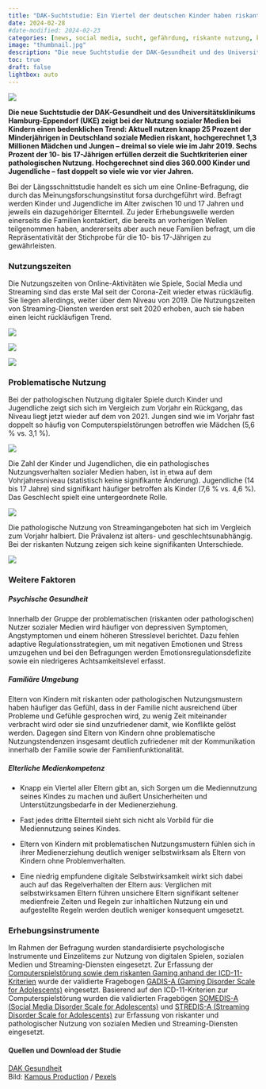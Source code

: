```yaml
---
title: "DAK-Suchtstudie: Ein Viertel der deutschen Kinder haben riskante Social Media Nutzung"
date: 2024-02-28
#date-modified: 2024-02-23
categories: [news, social media, sucht, gefährdung, riskante nutzung, kindergesundheit, dak suchtstudie]
image: "thumbnail.jpg"
description: "Die neue Suchtstudie der DAK-Gesundheit und des Universitätsklinikums Hamburg-Eppendorf (UKE) zeigt bei der Nutzung sozialer Medien bei Kindern einen bedenklichen Trend." 
toc: true
draft: false
lightbox: auto
---
```


![](thumbnail.jpg){.no-lightbox fig-alt="Junge mit Brille im Bett schaut sich etwas auf dem Smartphone an."}

**Die neue Suchtstudie der DAK-Gesundheit und des Universitätsklinikums Hamburg-Eppendorf (UKE) zeigt bei der Nutzung sozialer Medien bei Kindern einen bedenklichen Trend: Aktuell nutzen knapp 25 Prozent der Minderjährigen in Deutschland soziale Medien riskant, hochgerechnet 1,3 Millionen Mädchen und Jungen ­– dreimal so viele wie im Jahr 2019. Sechs Prozent der 10- bis 17-Jährigen erfüllen derzeit die Suchtkriterien einer pathologischen Nutzung. Hochgerechnet sind dies 360.000 Kinder und Jugendliche – fast doppelt so viele wie vor vier Jahren.**

Bei der Längsschnittstudie handelt es sich um eine Online-Befragung, die durch das Meinungsforschungsinstitut forsa durchgeführt wird. Befragt werden Kinder und Jugendliche im Alter zwischen 10 und 17 Jahren und jeweils ein dazugehöriger Elternteil. Zu jeder Erhebungswelle werden einerseits die Familien kontaktiert, die bereits an vorherigen Wellen teilgenommen haben, andererseits aber auch neue Familien befragt, um die Repräsentativität der Stichprobe für die 10- bis 17-Jährigen zu gewährleisten.

### Nutzungszeiten

Die Nutzungszeiten von Online-Aktivitäten wie Spiele, Social Media und Streaming sind das erste Mal seit der Corona-Zeit wieder etwas rückläufig. Sie liegen allerdings, weiter über dem Niveau von 2019. Die Nutzungszeiten von Streaming-Diensten werden erst seit 2020 erhoben, auch sie haben einen leicht rückläufigen Trend.

![](dak_spiele_zeiten-min.jpg){group="zeiten" fig-alt="Nutzungszeiten digitaler Spiele unter Kindern und Jugendlichen in Deutschland im Verlauf."}

![](dak_social-media_zeiten-min.jpg){group="zeiten" fig-alt="Nutzungszeiten sozialer Medien unter Kindern und Jugendlichen in Deutschland im Verlauf."}

![](dak_streaming_zeiten-min.jpg){group="zeiten" fig-alt="Nutzungszeiten von Video-Streaming-Diensten unter Kindern und Jugendlichen in Deutschland seit erstmaliger Erhebung im Juni 2022."}

### Problematische Nutzung

Bei der pathologischen Nutzung digitaler Spiele durch Kinder und Jugendliche zeigt sich sich im Vergleich zum Vorjahr ein Rückgang, das Niveau liegt jetzt wieder auf dem von 2021. Jungen sind wie im Vorjahr fast doppelt so häufig von Computerspielstörungen betroffen wie Mädchen (5,6 % vs. 3,1 %).

![](dak_spiele_problem-nutzung-min.jpg){group="nutzung" fig-alt="Problematische Nutzung digitaler Spiele unter Kindern und Jugendlichen in Deutschland im Verlauf."}

Die Zahl der Kinder und Jugendlichen, die ein pathologisches Nutzungsverhalten sozialer Medien haben, ist in etwa auf dem Vohrjahresniveau (statistisch keine signifikante Änderung). Jugendliche (14 bis 17 Jahre) sind signifikant häufiger betroffen als Kinder (7,6 % vs. 4,6 %). Das Geschlecht spielt eine untergeordnete Rolle.

![](dak_social-media_problem-nutzung-min.jpg){group="nutzung" fig-alt="Problematische Nutzung sozialer Medien unter Kindern und Jugendlichen in Deutschland im Verlauf."}

Die pathologische Nutzung von Streamingangeboten hat sich im Vergleich zum Vorjahr halbiert. Die Prävalenz ist alters- und geschlechtsunabhängig. Bei der riskanten Nutzung zeigen sich keine signifikanten Unterschiede.

![](dak_streaming_problem-nutzung-min.jpg){group="nutzung" fig-alt="Problematische Nutzung von Video-Streaming-Diensten unter Kindern und Jugendlichen in Deutschland seit erstmaliger Erhebung im Juni 2022."}

### Weitere Faktoren

##### Psychische Gesundheit

Innerhalb der Gruppe der problematischen (riskanten oder pathologischen) Nutzer sozialer Medien wird häufiger von depressiven Symptomen, Angstymptomen und einem höheren Stresslevel berichtet. Dazu fehlen adaptive Regulationsstrategien, um mit negativen Emotionen und Stress umzugehen und bei den Befragungen werden Emotionsregulationsdefizite sowie ein niedrigeres Achtsamkeitslevel erfasst.

##### Familiäre Umgebung

Eltern von Kindern mit riskanten oder pathologischen Nutzungsmustern haben häufiger das Gefühl, dass in der Familie nicht ausreichend über Probleme und Gefühle gesprochen wird, zu wenig Zeit miteinander verbracht wird oder sie sind unzufriedener damit, wie Konflikte gelöst werden. Dagegen sind Eltern von Kindern ohne problematische Nutzungstendenzen insgesamt deutlich zufriedener mit der Kommunikation innerhalb der Familie sowie der Familienfunktionalität.

##### Elterliche Medienkompetenz

-   Knapp ein Viertel aller Eltern gibt an, sich Sorgen um die Mediennutzung seines Kindes zu machen und äußert Unsicherheiten und Unterstützungsbedarfe in der Medienerziehung.

-   Fast jedes dritte Elternteil sieht sich nicht als Vorbild für die Mediennutzung seines Kindes.

-   Eltern von Kindern mit problematischen Nutzungsmustern fühlen sich in ihrer Medienerziehung deutlich weniger selbstwirksam als Eltern von Kindern ohne Problemverhalten.

-   Eine niedrig empfundene digitale Selbstwirksamkeit wirkt sich dabei auch auf das Regelverhalten der Eltern aus: Verglichen mit selbstwirksamen Eltern führen unsichere Eltern signifikant seltener medienfreie Zeiten und Regeln zur inhaltlichen Nutzung ein und aufgestellte Regeln werden deutlich weniger konsequent umgesetzt.

### Erhebungsinstrumente

Im Rahmen der Befragung wurden standardisierte psychologische Instrumente und Einzelitems zur Nutzung von digitalen Spielen, sozialen Medien und Streaming-Diensten eingesetzt. Zur Erfassung der [Computerspielstörung sowie dem riskanten Gaming anhand der ICD-11-Kriterien](https://icd.who.int/browse/2024-01/mms/en#1448597234) wurde der validierte Fragebogen [GADIS-A (Gaming Disorder Scale for Adolescents)](https://www.mdpi.com/2077-0383/9/4/993) eingesetzt. Basierend auf den ICD-11-Kriterien zur Computerspielstörung wurden die validierten Fragebögen [SOMEDIS-A (Social Media Disorder Scale for Adolescents)](https://www.frontiersin.org/journals/psychiatry/articles/10.3389/fpsyt.2021.661483/full) und [STREDIS-A (Streaming Disorder Scale for Adolescents)](https://akjournals.com/view/journals/2006/11/2/article-p451.xml) zur Erfassung von riskanter und pathologischer Nutzung von sozialen Medien und Streaming-Diensten eingesetzt.

#### Quellen und Download der Studie

[DAK Gesundheit](https://www.dak.de/dak/unternehmen/reporte-forschung/dak-studie-mediensucht-2023-24_56536#rtf-anchor-auf-einen-blick-zentrale-ergebnisse-der-sechsten-befragungswelle)\
Bild: [Kampus Production](https://www.pexels.com/de-de/@kampus/) / [Pexels](https://www.pexels.com/de-de/foto/hande-smartphone-kind-festhalten-7414095/)
